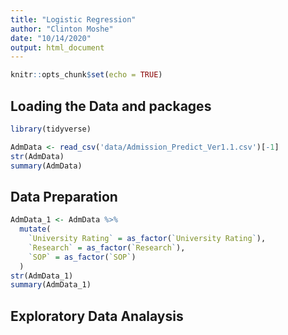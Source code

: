 ```yaml
---
title: "Logistic Regression"
author: "Clinton Moshe"
date: "10/14/2020"
output: html_document
---
```


```r
knitr::opts_chunk$set(echo = TRUE)
```

## Loading the Data and packages

```r
library(tidyverse)

AdmData <- read_csv('data/Admission_Predict_Ver1.1.csv')[-1]
str(AdmData)
summary(AdmData)
```

## Data Preparation

```r
AdmData_1 <- AdmData %>%
  mutate(
    `University Rating` = as_factor(`University Rating`),
    `Research` = as_factor(`Research`),
    `SOP` = as_factor(`SOP`)
  )
str(AdmData_1)
summary(AdmData_1)
```

## Exploratory Data Analaysis

```r


```

